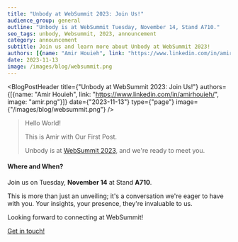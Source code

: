 ```yaml
---
title: "Unbody at WebSummit 2023: Join Us!"
audience_group: general
outline: "Unbody is at WebSummit Tuesday, November 14, Stand A710."
seo_tags: unbody, Websummit, 2023, announcement
category: announcement
subtitle: Join us and learn more about Unbody at WebSummit 2023!
authors: [{name: "Amir Houieh", link: "https://www.linkedin.com/in/amirhouieh/", image: "amir.png"}]
date: 2023-11-13
image: /images/blog/websummit.png
---
```


<BlogPostHeader title={"Unbody at WebSummit 2023: Join Us!"}
                authors={[{name: "Amir Houieh", link: "https://www.linkedin.com/in/amirhouieh/", image: "amir.png"}]}
                date={"2023-11-13"}
                type={"page"}
                image={"/images/blog/websummit.png"}
/>
> Hello World!
>
> This is Amir with Our First Post.
>
> Unbody is at [WebSummit 2023](https://websummit.com/), and we're ready to meet you.

#### Where and When?

Join us on Tuesday, **November 14** at Stand **A710**.

This is more than just an unveiling; it's a conversation we're eager to have with you. Your insights, your presence, they're invaluable to us.

Looking forward to connecting at WebSummit!

[Get in touch!](https://forms.gle/Auk5PPzETNL1HD636)
